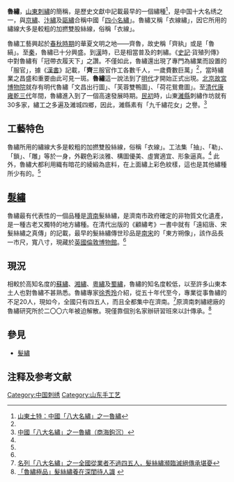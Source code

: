 '''魯繡'''，[[山東|山東]][[刺繡|刺繡]]的簡稱，是歷史文獻中記載最早的一個繡種<ref name="iqliu">[http://laoxiang.iqilu.com/tute/2009/1207/136078.html 山東土特：中國「八大名繡」之一魯繡]{{dead link|date=2018年5月 |bot=InternetArchiveBot |fix-attempted=yes }} </ref>，是中国十大名绣之一，與[[京繡|京繡]]、[[汴繡|汴繡]]及[[甌繡|甌繡]]合稱中國「[[四小名繡|四小名繡]]」。魯繡又稱「衣線繡」，因它所用的繡線大多是較粗的加撚雙股絲線，俗稱「衣線」。

魯繡工藝興起於[[春秋時期|春秋時期]]的華夏文明之地——齊魯，故史稱「齊紈」或是「魯縞」。至[[秦朝|秦]]，魯繡已十分興盛。到[[漢朝|漢]]時，已是相當普及的刺繡。《[[史記|史記]]·貨殖列傳》中對魯繡有「冠帶衣履天下」之讚。不僅如此，魯繡還出現了專門為繡業而設置的「服官」，據《[[漢書|漢書]]》記載，「'''齊'''三服官作工各數千人，一歲費數巨萬」<ref name="iqliu" />，當時繡業之昌盛和重要由此可見一斑。'''魯繡'''這一說法到了[[明代|明代]]才開始正式出現。[[北京故宮博物院|北京故宮博物院]]就存有明代魯繡「文昌出行圖」、「芙蓉雙鴨圖」、「荷花鴛鴦圖」。至[[清代|清代]][[康雍乾盛世|康雍乾三代]]年間，魯繡進入到了一個高速發展時期。[[中華民國歷史|民初]]時，山東[[濰縣|濰縣]]刺繡作坊就有30多家，繡工之多遍及濰城四鄉，因此，濰縣素有「九千繡花女」之譽。<ref name="artxun">[http://news.artxun.com/luxiu-978-4886360.shtml 中國「八大名繡」之一魯繡（商海鉤沉）]{{Dead link|date=2020年2月 |bot=InternetArchiveBot |fix-attempted=yes }}</ref> 

==工藝特色==
魯繡所用的繡線大多是較粗的加撚雙股絲線，俗稱「衣線」。工法集「抽」、「勒」、「鎖」、「雕」等於一身，外觀色彩淡雅、構圖優美、虛實適宜、形象逼真。<ref name ="iqliu" /> 此外，魯繡大都利用織有暗花的綾緞為底料，在上面繡上彩色紋樣，這也是其他繡種所少有的。<ref name="artxun" /> 

==[[髮繡|髮繡]]==
魯繡最有代表性的一個品種是[[濟南|濟南]]髮絲繡，是濟南市政府確定的非物質文化遺產，是一種古老又獨特的地方繡種。在清代出版的《顧繡考》一書中就有「遠紹唐、宋髮絲繡之真傳」的記載，最早的髮絲繡傳世珍品是[[南宋|南宋]]的「東方朔像」，該作品長一市尺，寬八寸，現藏於[[英國|英國]][[倫敦博物館|倫敦博物館]]。<ref name="artxun" /> 

==現況==
相較於高知名度的[[蘇繡|蘇繡]]、[[湘繡|湘繡]]、[[粵繡|粵繡]]及[[蜀繡|蜀繡]]，魯繡的知名度較低，以至許多山東本土人也對魯繡不甚熟悉。魯繡專家[[徐秀玲|徐秀玲]]介紹，從五十年代至今，專業從事魯繡的不足20人，現如今，全國只有四五人，而且全都集中在濟南。<ref>[http://www.chinafolklore.org/forum/viewthread.php?tid=14397 名列「八大名繡」之一全國從業者不過四五人，髮絲繡瀕臨滅絕傳承堪憂]</ref>原濟南刺繡總廠的魯繡研究所於二〇〇六年被迫解散。現僅靠個別名家辦研習班來以計傳承。<ref>[http://www.sd.xinhuanet.com/sdsq/2010-10/18/content_21152681.htm 「魯繡極品」髮絲繡養在深閨待人識] {{webarchive|url=https://web.archive.org/web/20160304110231/http://www.sd.xinhuanet.com/sdsq/2010-10/18/content_21152681.htm |date=2016-03-04 }} </ref>

==參見==
*[[髮繡|髮繡]]

== 注释及参考文献 ==
{{reflist|2}}

{{四大名绣}}

[[Category:中国刺绣|Category:中国刺绣]]
[[Category:山东手工艺|Category:山东手工艺]]